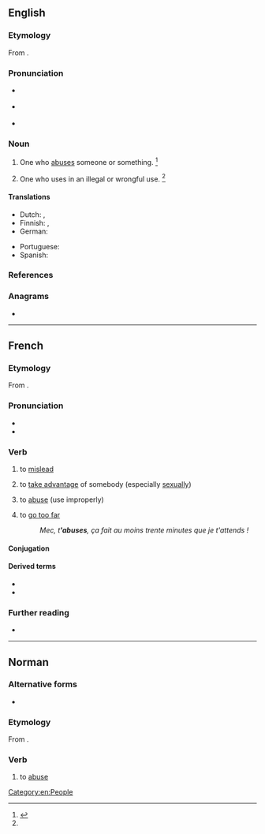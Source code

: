 ==English==

===Etymology===
From {{suffix|en|abuse|-er|id2=agent noun}}.

===Pronunciation===
* {{a|RP}} {{IPA|/əˈbjuː.zɚ/|lang=en}}
* {{a|US}} {{IPA|/əˈbju.zɚ/|lang=en}}

* {{rhymes|uːzə(ɹ)|lang=en}}

===Noun===
{{en-noun}}

# One who [[abuse]]s someone or something. {{defdate|First attested around 1350 to 1470.}}<ref name=SOED>{{R:SOED5|page=10}}</ref>
# {{lb|en|obsolete}} One who uses in an illegal or wrongful use. {{defdate|Attested from the mid 17<sup>th</sup> century until the mid 18<sup>th</sup> century.}}<ref name=SOED/>

====Translations====
{{trans-top|one who abuses}}
* Dutch: {{t+|nl|misbruiker|m}}, {{t+|nl|misbruikster|f}}
* Finnish: {{t+|fi|pahoinpitelijä}}, {{t|fi|ongelmakäyttäjä}} {{qualifier|of substances}}
* German: {{t|de|Missbraucher}}
{{trans-mid}}
* Portuguese: {{t+|pt|abusador}}
* Spanish: {{t+|es|abusador|m}}
{{trans-bottom}}

===References===
<references/>

===Anagrams===
* {{anagrams|en|a=abersu|Sauber|Subera|bursae|bursæ}}

[[Category:en:People]]

----

==French==

===Etymology===
From {{af|fr|abus|-er}}.

===Pronunciation===
* {{fr-IPA}}
* {{audio|Fr-abuser.ogg|abuser|lang=fr}}

===Verb===
{{fr-verb}}

# to [[mislead]]
# {{lb|fr|followed by the preposition '''[[de]]'''}} to [[take advantage]] of somebody (especially [[sexually]])
# to [[abuse]] (use improperly)
# {{lb|fr|intransitive|slang}} to [[go too far]]
#: ''Mec, t''''abuses''', ça fait au moins trente minutes que je t'attends !''
#: {{syn|fr|exagérer}}

====Conjugation====
{{fr-conj-auto}}

====Derived terms====
* {{l|fr|abuseur}}
* {{l|fr|abusif}}

===Further reading===
* {{R:TLFi}}

----

==Norman==

===Alternative forms===
* {{alter|nrf|abûther||Saint Ouen}}

===Etymology===
From {{der|nrf|la|abūsus||consumed, wasted, misused}}{{suffix|nrf||er}}.

===Verb===
{{nrf-verb}}

# {{lb|nrf|Jersey}} to [[abuse]]